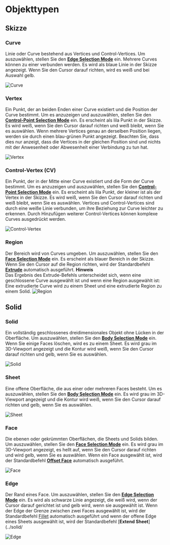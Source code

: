 
# Objekttypen

## Skizze

### Curve
Linie oder Curve bestehend aus Vertices und Control-Vertices.
Um auszuwählen, stellen Sie den [**Edge Selection Mode**](./selection-mode) ein.
Mehrere Curves können zu einer verbunden werden.
Es wird als blaue Linie in der Skizze angezeigt. Wenn Sie den Cursor darauf richten, wird es weiß und bei Auswahl gelb.

![Curve](/img/object-name-curve.png)

### Vertex
Ein Punkt, der an beiden Enden einer Curve existiert und die Position der Curve bestimmt.
Um es anzuzeigen und auszuwählen, stellen Sie den [**Control-Point Selection Mode**](./selection-mode) ein.
Es erscheint als lila Punkt in der Skizze. Es wird weiß, wenn Sie den Cursor darauf richten und weiß bleibt, wenn Sie es auswählen.
Wenn mehrere Vertices genau an derselben Position liegen, werden sie durch einen blau-grünen Punkt angezeigt.
Beachten Sie, dass dies nur anzeigt, dass die Vertices in der gleichen Position sind und nichts mit der Anwesenheit oder Abwesenheit einer Verbindung zu tun hat.

![Vertex](/img/object-name-vertex.png)

### Control-Vertex (CV)
Ein Punkt, der in der Mitte einer Curve existiert und die Form der Curve bestimmt.
Um es anzuzeigen und auszuwählen, stellen Sie den [**Control-Point Selection Mode**](./selection-mode) ein.
Es erscheint als lila Punkt, der kleiner ist als der Vertex in der Skizze. Es wird weiß, wenn Sie den Cursor darauf richten und weiß bleibt, wenn Sie es auswählen.
Vertices und Control-Vertices sind durch eine weiße Linie verbunden, um ihre Beziehung zur Curve leichter zu erkennen. Durch Hinzufügen weiterer Control-Vertices können komplexe Curves ausgedrückt werden.

![Control-Vertex](/img/object-name-cv.png)

### Region
Der Bereich wird von Curves umgeben. Um auszuwählen, stellen Sie den [**Face Selection Mode**](./selection-mode) ein.
Es erscheint als blauer Bereich in der Skizze. Wenn Sie den Cursor auf die Region richten, wird der Standardbefehl [**Extrude**](../solid/extrude) automatisch ausgeführt.
<Callout emoji="❗">
**Hinweis**<br />
Das Ergebnis des Extrude-Befehls unterscheidet sich, wenn eine geschlossene Curve ausgewählt ist und wenn eine Region ausgewählt ist: Eine extrudierte Curve wird zu einem Sheet und eine extrudierte Region zu einem Solid.
</Callout>
![Region](/img/object-name-region.png)

## Solid

### Solid
Ein vollständig geschlossenes dreidimensionales Objekt ohne Lücken in der Oberfläche. Um auszuwählen, stellen Sie den [**Body Selection Mode**](./selection-mode) ein. Wenn Sie einige Faces löschen, wird es zu einem Sheet. Es wird grau im 3D-Viewport angezeigt und die Kontur wird weiß, wenn Sie den Cursor darauf richten und gelb, wenn Sie es auswählen.

![Solid](/img/object-name-solid.png)

### Sheet
Eine offene Oberfläche, die aus einer oder mehreren Faces besteht. Um es auszuwählen, stellen Sie den [**Body Selection Mode**](./selection-mode) ein. Es wird grau im 3D-Viewport angezeigt und die Kontur wird weiß, wenn Sie den Cursor darauf richten und gelb, wenn Sie es auswählen.

![Sheet](/img/object-name-sheet.png)

### Face
Die ebenen oder gekrümmten Oberflächen, die Sheets und Solids bilden. Um auszuwählen, stellen Sie den [**Face Selection Mode**](./selection-mode) ein. Es wird grau im 3D-Viewport angezeigt, es hellt auf, wenn Sie den Cursor darauf richten und wird gelb, wenn Sie es auswählen. Wenn ein Face ausgewählt ist, wird der Standardbefehl [**Offset Face**](../solid/offset-face) automatisch ausgeführt.

![Face](/img/object-name-face.png)

### Edge
Der Rand eines Face.
Um auszuwählen, stellen Sie den [**Edge Selection Mode**](./selection-mode) ein. Es wird als schwarze Linie angezeigt, die weiß wird, wenn der Cursor darauf gerichtet ist und gelb wird, wenn sie ausgewählt ist. Wenn der Edge der Grenze zwischen zwei Faces ausgewählt ist, wird der Standardbefehl [Fillet](../solid/fillet) automatisch ausgeführt und wenn der offene Edge eines Sheets ausgewählt ist, wird der Standardbefehl [**Extend Sheet**](../solid/

![Edge](/img/object-name-edge.png)

